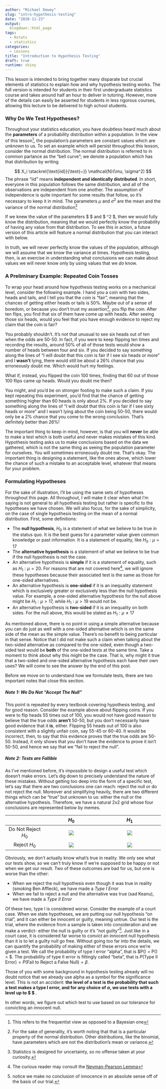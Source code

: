 ```yaml
---
author: "Michael Dewey"
slug: "intro-hypothesis-testing"
date: "2020-11-23"
output: 
  blogdown::html_page
tags:
  - Rstats
  - statistics
categories:
  - Lessons
title: "Introduction to Hypothesis Testing"
draft: true
runtime: shiny
---
```

This lesson is intended to bring together many disparate but crucial elements
of statistics to explain how and why hypothesis testing works. The full version
is intended for students in their first undergraduate statistics course and 
takes around half an hour to deliver in tutoring. However, more of the details
can easily be asserted for students in less rigorous courses, allowing this 
lecture to be delivered to high school students.

### Why Do We Test Hypotheses?
Throughout your statistics education, you have doubtless heard much about the 
**parameters** of a probability distribution within a population. In the view of
this lesson^[This refers to the frequentist view as opposed to a Bayesian one], 
the population's parameters are constant values which are *unknown* to us. To set 
an example which will persist throughout this lesson, consider the normal distribution.
The normal distribution is referred to in common parlance as the "bell curve"; we 
denote a population which has that distribution by writing

$$ X_i \stackrel{\text{iid}}{\text{~}} \mathcal{N}(\mu, \sigma^2) $$
The phrase "iid" means **independent and identically distributed**. In short, 
everyone in this population follows the same distribution, and all of the observations
are independent from one another. The assumption of independence is quite important
for some results that follow, so it's necessary to keep it in mind. The parameters
$\mu$ and $\sigma^2$ are the mean and the variance of the normal distribution^[
For the sake of generality, it's worth noting that that is a particular property
of the normal distribution. Other distributions, like the binomial, have parameters
which are not the distribution's mean or variance.]

If we knew the value of the parameters $ \mu $ and $ \sigma^2 $, then we would fully 
know the distribution, meaning that we would perfectly know the probability
of having any value from that distribution. To see this in action, a future version
of this article will feature a normal distribution that you can interact with below. 
<!--
This is going to be really cool once I get it to work, I swear
<iframe height="800" width="100%" frameborder="no" src="https://michael-dewey.shinyapps.io/normal_distribution/"> </iframe>
-->

In truth, we will never perfectly know the values of the population, although we 
will assume that we know the variance at times. Hypothesis testing, then, is an
exercise in understanding what conclusions we can make about values we will never
know only by using values that we *do* know.

### A Preliminary Example: Repeated Coin Tosses
To wrap your head around how hypothesis testing works on a mechanical level, consider
the following example. I hand you a coin with two sides, heads and tails, and I 
tell you that the coin is "fair", meaning that the chances of getting either heads
or tails is 50%. Maybe out of a sense of boredom, or because you don't trust my
assertion^[Statistics is designed for uncertainty, so no offense taken at your curiosity.], 
you flip the coin. After ten flips, you find that six of them have come up with heads. 
After seeing those six heads, would you feel that you have enough evidence to reject
my claim that the coin is fair?

You probably shouldn't. It's not that unusual to see six heads out of ten when the
odds are 50-50. In fact, if you were to keep flipping ten times and recording the 
results, around 50% of all of those tests would show a number of heads between
four and six. If you decided to say something along the lines of "I will doubt that
this coin is fair if I see six heads or more" and I **wasn't** lying, there would
still be about a 26% chance that you erroneously doubt me. Which would hurt my
feelings. 

What if, instead, you flipped the coin 100 times, finding that 60 out of those
100 flips came up heads. Would you doubt me then? 

You might, and you'd be on stronger footing to make such a claim. If you kept
repeating this experiment, you'd find that the chance of getting something higher
than 60 heads is only about 2%. If you decided to say something along the lines of
"I will doubt that this coin is fair if I see sixty heads or more" and I wasn't
lying about the coin being 50-50, there would only be a 2% chance that you come
to the wrong conclusion. That's definitely better than 26%!

The important thing to keep in mind, however, is that you will **never** be able
to make a test which is both useful and never makes mistakes of this kind. Hypothesis 
testing asks us to make conclusions based on the data we gathered, which is not the same
thing as seeing the population parameter for ourselves. You will sometimes 
erroneously doubt me. That's okay. The important thing is designing a statement, 
like the ones above, which lower the chance of such a mistake to an acceptable level,
whatever that means for your problem. 

### Formulating Hypotheses
For the sake of illustration, I'll be using the same sets of hypotheses throughout
this page. All throughout, I will make it clear when what I'm saying is not 
general to all hypothesis testing but rather is specific to the hypotheses we
have chosen. We will also focus, for the sake of simplicity, on the case of single
hypothesis testing on the mean of a normal distribution. First, some definitions:
<ul>
  <li> The **null hypothesis**, $H_0$ is a statement of what we believe to be true in 
  the status quo. It is the best guess for a parameter value given common knowledge
  or past information. It is a statement of equality, like $H_0: \mu = 17$
  <li> The **alternative hypothesis** is a statement of what we believe to be
  true if the null hypothesis is not the case. 
  <li> An alternative hypothesis is **simple** if it is a statement of equality,
  such as $H_1: \mu = 20$. For reasons that are not covered here^[The curious reader
  may consult the [Neyman-Pearson Lemma](https://en.wikipedia.org/wiki/Neyman%E2%80%93Pearson_lemma)],
  we will ignore these hypotheses because their associated test is the same as those for
  one-sided alternatives.
  <li> An alternative hypothesis is **one-sided** if it is an inequality statement
  which is exclusively greater or exclusively less than the null hypothesis value.
  For example, a one-sided alternative hypothesis for the null above might be
  $H_1: \mu > 17$, while $H_1: \mu > 19$ would not be. 
  <li> An alternative hypothesis is **two-sided** if it is an inequality on both
  sides. For the null above, this would be stated as $H_1: \mu \not = 17$
</ul>

As mentioned above, there is no point in using a simple alternative because you
can do just as well with a one-sided alternative which is on the same side of
the mean as the simple value. There's no benefit to being particular in that
sense. Notice that I did not make such a claim when talking about the two-sided
alternative as compared to the one-sided, even though a two-sided test would be
**both** of the one-sided tests at the same time. Take a moment to think about
why this might be the case. That is, why might it true that a two-sided and
one-sided alternative hypothesis each have their own uses? We will come to see
the answer by the end of this post.

Before we move on to understand how we formulate tests, there are two important
notes that close this section.

##### Note 1: We Do Not "Accept The Null"
This point is repeated by every textbook covering hypothesis testing, and for 
good reason. Consider the example above about flipping coins. If you were to 
flip heads 55 times out of 100, you would not have good reason to believe that
the true odds **aren't** 50-50, but you don't necessarily have good evidence that 
it **is**, either. Flipping 55 heads out of 100 is also consistent with a slightly
unfair coin, say 55-45 or 60-40. It would be incorrect, then, to say that this
evidence proves that the true odds are 50-50. Instead, it only shows that you don't
have the evidence to prove it isn't 50-50, and hence we say that we "fail to reject
the null". 

##### Note 2: Tests are Fallible
As I've mentioned before, it's impossible to design a useful test which doesn't
make errors. Let's dig down to precisely understand the nature of these mistakes. 
Without getting too deep into the form of a specific test, let's say that there
are two conclusions one can reach: reject the null or do not reject the null. 
Moreover and simplifying heavily, there are two different things which can be 
"true" but unknown to us: either the null or the alternative hypothesis. Therefore,
we have a natural 2x2 grid whose four conclusions are represented below by memes. 

|  |$H_0$ | $H_1$|
|:---:|:-----:|:------:|
| Do Not Reject $H_0$ |![](/img/heck_yeah.jpg) | ![](/img/SadKeanu.jpg)  | 
|   Reject $H_0$      | ![](/img/alsosad.jpg)  | ![](/img/heck_yeah.jpg) | 

Obviously, we don't actually know what's true in reality. We only see what our tests show, so we can't truly know if we're supposed to be happy or not when we get our result. Two of these outcomes are bad for us, but one is worse than the other:

* When we reject the null hypothesis even though it was true in reality  (smoking Ben Affleck), we have made a *Type I Error*
* When we fail to reject a null and the alternative was true (sad Keanu), we have made a *Type II Error* 

Of these two, type I is considered worse. Consider the example of a court case. When we state hypotheses, we are putting our null hypothesis "on trial", and it can either be innocent or guilty, meaning untrue. Our test is the trial, where the evidence from a sample is taken into consideration and we make a verdict- either the null is guilty or it's "not guilty"^[notice we make no conclusion of innocence in an absolute sense off of the basis of our trial.]. Just like in a court case, it is considered far worse to convict an innocent null hypothesis than it is to let a guilty null go free. 
Without going too far into the details, we can quantify the probability of making either of these errors once we're given a test. We call the probability of type I error "alpha", that is $P(\text{Type I Error}) = P(\text{Reject a True Null}) = \alpha $. The probability of type II error is fittingly called "beta", that is $P(\text{Type II Error}) = P(\text{Fail to Reject a False Null}) = \beta$.

Those of you with some background in hypothesis testing already will no doubt notice that we already use alpha as a symbol for the significance level. This is not an accident: **the level of a test is the probability that such a test makes a type I error, and for any choice of $\alpha$, we use tests with a level up to $ \alpha $ **. 

In other words, we figure out which test to use based on our tolerance for convicting an innocent null. 


